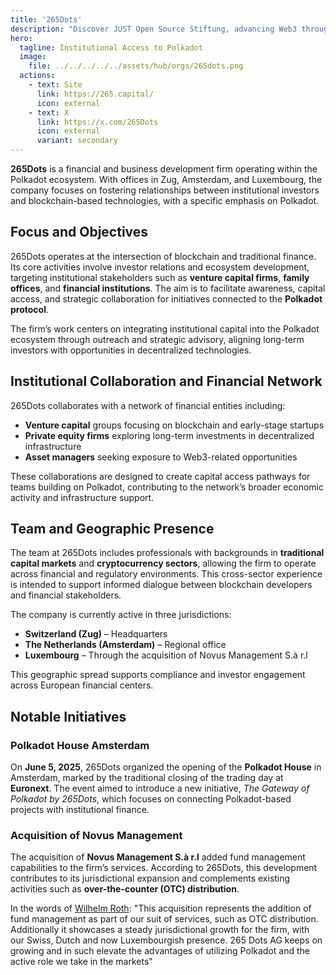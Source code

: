 ```yaml
---
title: '265Dots'
description: "Discover JUST Open Source Stiftung, advancing Web3 through research, education, and funding for decentralized, user-centric technologies."
hero:
  tagline: Institutional Access to Polkadot
  image: 
    file: ../../../../../assets/hub/orgs/265dots.png
  actions:
    - text: Site
      link: https://265.capital/
      icon: external
    - text: X
      link: https://x.com/265Dots
      icon: external
      variant: secondary
---
```



**265Dots** is a financial and business development firm operating within the Polkadot ecosystem. With offices in Zug, Amsterdam, and Luxembourg, the company focuses on fostering relationships between institutional investors and blockchain-based technologies, with a specific emphasis on Polkadot.

## Focus and Objectives

265Dots operates at the intersection of blockchain and traditional finance. Its core activities involve investor relations and ecosystem development, targeting institutional stakeholders such as **venture capital firms**, **family offices**, and **financial institutions**. The aim is to facilitate awareness, capital access, and strategic collaboration for initiatives connected to the **Polkadot protocol**.

The firm’s work centers on integrating institutional capital into the Polkadot ecosystem through outreach and strategic advisory, aligning long-term investors with opportunities in decentralized technologies.

## Institutional Collaboration and Financial Network

265Dots collaborates with a network of financial entities including:

- **Venture capital** groups focusing on blockchain and early-stage startups  
- **Private equity firms** exploring long-term investments in decentralized infrastructure  
- **Asset managers** seeking exposure to Web3-related opportunities  

These collaborations are designed to create capital access pathways for teams building on Polkadot, contributing to the network’s broader economic activity and infrastructure support.

## Team and Geographic Presence

The team at 265Dots includes professionals with backgrounds in **traditional capital markets** and **cryptocurrency sectors**, allowing the firm to operate across financial and regulatory environments. This cross-sector experience is intended to support informed dialogue between blockchain developers and financial stakeholders.

The company is currently active in three jurisdictions:

- **Switzerland (Zug)** – Headquarters  
- **The Netherlands (Amsterdam)** – Regional office  
- **Luxembourg** – Through the acquisition of Novus Management S.à r.l  

This geographic spread supports compliance and investor engagement across European financial centers.


## Notable Initiatives

### Polkadot House Amsterdam  
On **June 5, 2025**, 265Dots organized the opening of the **Polkadot House** in Amsterdam, marked by the traditional closing of the trading day at **Euronext**. The event aimed to introduce a new initiative, *The Gateway of Polkadot by 265Dots*, which focuses on connecting Polkadot-based projects with institutional finance.  

### Acquisition of Novus Management  
The acquisition of **Novus Management S.à r.l** added fund management capabilities to the firm’s services. According to 265Dots, this development contributes to its jurisdictional expansion and complements existing activities such as **over-the-counter (OTC) distribution**.

In the words of [Wilhelm Roth](https://x.com/WilhelmtRoth): "This acquisition represents the addition of fund management as part of our suit of services, such as OTC distribution. Additionally it showcases a steady jurisdictional growth for the firm, with our Swiss, Dutch and now Luxembourgish presence. 265 Dots AG keeps on growing and in such elevate the advantages of utilizing Polkadot and the active role we take in the markets"